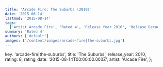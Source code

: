 ```yaml
---
title: 'Arcade Fire: The Suburbs (2010)'
date: '2015-08-14'
lastmod: '2015-08-14'
tags:
  ['Artist Arcade Fire', 'Rated 4', 'Release Year 2010', 'Release Decade 2010']
summary: 'Rated 4'
authors: ['default']
images: ['/content/images/arcade-fire|the-suburbs.jpg']
---
```


  key: 'arcade-fire|the-suburbs',
  title: 'The Suburbs',
  release_year: 2010,
  rating: 8,
  rating_date: '2015-08-14T00:00:00.000Z',
  artist: 'Arcade Fire',
};

<MusicRating data={data} />
